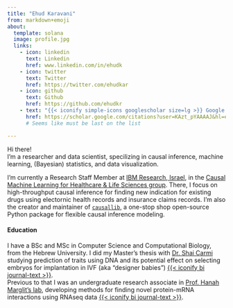 ```yaml
---
title: "Ehud Karavani"
from: markdown+emoji
about:
  template: solana
  image: profile.jpg
  links:
    - icon: linkedin
      text: Linkedin
      href: www.linkedin.com/in/ehudk
    - icon: twitter
      text: Twitter
      href: https://twitter.com/ehudkar
    - icon: github
      text: Github
      href: https://github.com/ehudkr
    - text: "{{< iconify simple-icons googlescholar size=lg >}} Google Scholar"  # https://icon-sets.iconify.design/
      href: https://scholar.google.com/citations?user=KAzt_pYAAAAJ&hl=en
      # Seems like must be last on the list

---
```


Hi there! \
I'm a researcher and data scientist,
specilizing in causal inference, machine learning, (Bayesian) statistics, and data visualization.

I'm currently a Research Staff Member at [IBM Research, Israel](https://research.ibm.com/labs/haifa/),
in the [Causal Machine Learning for Healthcare & Life Sciences group](https://research.ibm.com/haifa/dept/vst/analytics.shtml).
There, I focus on high-throughput causal inference 
for finding new indication for existing drugs
using electornic health records and insurance claims records.
I'm also the creator and maintainer of [`causallib`](https://github.com/IBM/causallib),
a one-stop shop open-source Python package for flexible causal inference modeling.

#### Education
I have a BSc and MSc in Computer Science and Computational Biology, 
from the Hebrew University. 
I did my Master's thesis with [Dr. Shai Carmi](https://scarmilab.org/) 
studying prediction of traits using DNA and its potential effect on
selecting embryos for implantation in IVF (aka "designer babies")
[{{< iconify bi journal-text >}}](https://www.cell.com/cell/fulltext/S0092-8674(19)31210-3). \
Previous to that I was an undergraduate research associate in 
[Prof. Hanah Marglit's lab](http://margalit.huji.ac.il/), 
developing methods for finding novel protein-mRNA interactions
using RNAseq data 
[{{< iconify bi journal-text >}}](https://academic.oup.com/nar/article/46/19/10380/5064785). 

